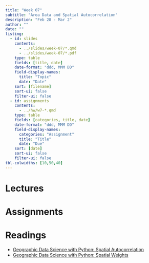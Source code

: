 ```yaml
---
title: "Week 07"
subtitle: "Area Data and Spatial Autocorrelation"
description: "Feb 28 - Mar 2"
author: ""
date: ""
listing:
  - id: slides
    contents:
      - ../slides/week-07/*.qmd
      - ../slides/week-07/*.pdf
    type: table
    fields: [title, date]
    date-format: "ddd, MMM DD"
    field-display-names:
      title: "Topic"
      date: "Date"
    sort: [filename]
    sort-ui: false
    filter-ui: false
  - id: assignments
    contents:
      - ../hw/w7-*.qmd
    type: table
    fields: [categories, title, date]
    date-format: "ddd, MMM DD"
    field-display-names:
      categories: "Assignment"
      title: "Title"
      date: "Due"
    sort: [date]
    sort-ui: false
    filter-ui: false
tbl-colwidths: [10,50,40]
---
```


# Lectures

::: {#slides}
:::

# Assignments

::: {#assignments}
:::

# Readings

-   [Geographic Data Science with Python:  Spatial Autocorrelation]( https://geographicdata.science/book/notebooks/06_spatial_autocorrelation.html)
-   [Geographic Data Science with Python: Spatial Weights](https://geographicdata.science/book/notebooks/04_spatial_weights.html)
